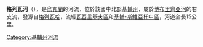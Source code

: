 {{Infobox river
| name               = 格列瓦河
| name_native        = Глева
| name_native_lang   = uk
| name_other         = 
| etymology          = 
| image              = 
| image_size         = 
| image_caption      = 
| image_alt          = 
| map                = 
| map_size           = 
| map_caption        = 
| map_alt            = 
<!---------------------- BASIN -->
| river_system       = 
| progression        = 
| source1_location   = [[格列瓦哈|格列瓦哈]]附近的沼澤
| source1_lat_d  = 
| source1_lat_m  = 
| source1_lat_s  = 
| source1_lat_NS = 
| source1_long_d = 
| source1_long_m = 
| source1_long_s = 
| source1_long_EW= 
| source1_elevation  = 
| mouth_location     = [[博布里齊亞河|博布里齊亞河]]
| mouth_lat_d    = 
| mouth_lat_m    = 
| mouth_lat_s    = 
| mouth_lat_NS   = 
| mouth_long_d   = 
| mouth_long_m   = 
| mouth_long_s   = 
| mouth_long_EW  = 
| mouth_elevation    = 
| altitude_difference= 
| basin_size         = 
| basin_countries    = {{UKR}}[[基輔州|基輔州]]
| basin_cities       = 
| basin_landmarks    = 
| basin_population   = 
<!---------------------- PHYSIOGNOMY -->
| length            = 15km
| width_min          = 
| width_avg          = 
| width_max          = 
| depth_min          = 
| depth_avg          = 
| depth_max          = 
| discharge1_location= 
| discharge1_min     = 
| discharge1_avg     = 
| discharge1_max     = 
<!---------------------- FEATURES -->
| tributaries_left   = 
| tributaries_right  = 
| waterbodies        = 
| waterfalls         = 
| bridges            = 
| ports              = 
| custom_label       = 
| custom_data        = 
| extra              = 
}}
'''格列瓦河'''（{{lang-uk|Глева}}），是[[烏克蘭|烏克蘭]]的河流，位於該國中北部[[基輔州|基輔州]]，屬於[[博布里齊亞河|博布里齊亞河]]的右支流，發源自[[格列瓦哈|格列瓦哈]]，流經[[瓦西里基夫區|瓦西里基夫區]]和[[基輔-斯維亞托申區|基輔-斯維亞托申區]]，河道全長15公里。

{{DEFAULTSORT:Глева}}
[[Category:基輔州河流|Category:基輔州河流]]


{{Ukraine-river-stub}}